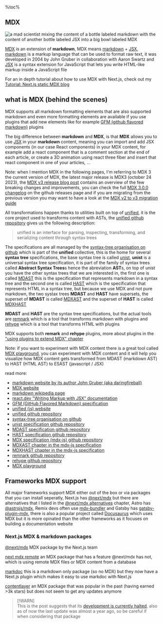 %toc%

<article>

# MDX

![a mad scientist mixing the content of a bottle labeled markdown with the content of another bottle labeled JSX into a big bowl labeled MDX](../../../../public/assets/images/app/web_development/posts/mdx/banner.png '{ banner }')

[MDX](https://mdxjs.com/) is an extension of **markdown**, MDX means [markdown](https://en.wikipedia.org/wiki/Markdown) + [JSX](https://en.wikipedia.org/wiki/JSX_(JavaScript)), [markdown](https://daringfireball.net/projects/markdown/syntax) is a markup language that can be used to format raw text, it was developed in 2004 by John Gruber in collaboration with Aaron Swartz and [JSX](https://react.dev/learn/writing-markup-with-jsx) is a syntax extension for JavaScript that lets you write HTML-like markup inside a JavaScript file

For an in depth tutorial about how to use MDX with Next.js, check out my [Tutorial: Next.js static MDX blog](/web_development/tutorials/next-js-static-mdx-blog)

## what is MDX (behind the scenes)

MDX supports all markdown formatting elements that are also supported markdown and even more formatting elements are available if you use plugins that add new elements like for example [GFM (github flavored markdown)](https://github.github.com/gfm/) plugins

The big difference between **markdown** and **MDX**, is that **MDX** allows you to use [JSX](https://react.dev/learn/writing-markup-with-jsx) in your **markdown** content, meaning you can import and add JSX components (in our case React components) in your MDX content, for example add a react component that is a comment section at the end of each article, or create a 3D animation using react three fiber and insert that react component in one of your articles, ...

Note: when I mention MDX in the following pages, I'm referring to MDX 3 the current version of MDX, the latest major release is MDX3 (october 24 2023), the [MDX v3 release blog post](https://mdxjs.com/blog/v3/) contains an overview of the few breaking changes and improvements, you can check the full [MDX 3.0.0 changelog](https://github.com/mdx-js/mdx/releases/tag/3.0.0) on the github releases page and if you are migrating from the previous version you may want to have a look at the [MDX v2 to v3 migration guide](https://mdxjs.com/migrating/v3/)

All transformations happen thanks to utilities built on top of [unified](https://unifiedjs.com/), it is the core project used to transforms content with ASTs, the [unified github repository](https://github.com/unifiedjs/unified) gives us the following description:

> unified is an interface for parsing, inspecting, transforming, and serializing content through syntax trees

The specifications are all managed by the [syntax-tree organisation on github](https://github.com/syntax-tree) which is part of the **unified** collective, this is the home for several **syntax tree** specifications, the base syntax tree is called [unist](https://github.com/syntax-tree/unist), **unist** is a universal syntax tree specification, it is part of the family of syntax trees called **Abstract Syntax Trees**s hence the abreviation **AST**s, on top of unist you have the other syntax trees that we are interested in, the first one is called [MDAST](https://github.com/syntax-tree/mdast) this is the specification that represents markdown in a syntax tree and the second one is called [HAST](https://github.com/syntax-tree/hast) which is the specification that represents HTML in a syntax tree, but because we use MDX and not pure markdown, the two systax trees **MDAST** and **HAST** have supersets, the superset of **MDAST** is called [MDXAST](https://github.com/mdx-js/specification#mdxast) and the superset of **HAST** is called [MDXHAST](https://github.com/mdx-js/specification#mdxhast)

**MDAST** and **HAST** are the syntax tree specifications, but the actual tools are [remnark](https://github.com/remarkjs/remark) which is a tool that transforms markdown with plugins and [rehype](https://github.com/rehypejs/rehype) which is a tool that transforms HTML with plugins

MDX supports both **remark** and **rehype** plugins, more about plugins in the ["using plugins to extend MDX" chapter](#using-plugins-to-extend-mdx)

Note: if you want to experiment with MDX content there is a great tool called [MDX playground](https://mdxjs.com/playground/), you can experiment with MDX content and it will help you visualize how MDX content gets transformed from MDAST (markdown AST) to HAST (HTML AST) to ESAST (javascript / JSX)

read more:

* [markdown website by its author John Gruber (aka daringfireball)](https://daringfireball.net/projects/markdown/syntax)
* [MDX website](https://mdxjs.com/)
* [markdown wikipedia page](https://en.wikipedia.org/wiki/Markdown)
* [react.dev "Writing Markup with JSX" documentation](https://react.dev/learn/writing-markup-with-jsx)
* [GFM (GitHub Flavored Markdown) specification](https://github.github.com/gfm/)
* [unified (js) website](https://unifiedjs.com/)
* [unified github repository](https://github.com/unifiedjs/unified)
* [syntax-tree organisation on github](https://github.com/syntax-tree)
* [unist specification github repository](https://github.com/syntax-tree/unist)
* [MDAST specification github repository](https://github.com/syntax-tree/mdast)
* [HAST specification github repository](https://github.com/syntax-tree/hast)
* [MDX specification (mdx-js) github repository](https://github.com/mdx-js/specification)
* [MDXAST chapter in the mdx-js specification](https://github.com/mdx-js/specification#mdxast)
* [MDXHAST chapter in the mdx-js specification](https://github.com/mdx-js/specification#mdxhast)
* [remnark github repository](https://github.com/remarkjs/remark)
* [rehype github repository](https://github.com/rehypejs/rehype)
* [MDX playground](https://mdxjs.com/playground/)

## Frameworks MDX support

All major frameworks support MDX either out of the box or via packages that you can install seperatly, Next.js has [@next/mdx](https://www.npmjs.com/package/@next/mdx) but there are alternatives that I listed in the [@next/mdx alternatives](#nextmdx-alternatives) chapter, Astro has [@astrojs/mdx](https://github.com/withastro/astro/tree/main/packages/integrations/mdx/), Remix devs often use [mdx-bundler](https://www.npmjs.com/package/mdx-bundler) and Gatsby has [gatsby-plugin-mdx](https://www.npmjs.com/package/gatsby-plugin-mdx), there is also a popular project called [Docusaurus](https://docusaurus.io/) which uses MDX but it is more opinated than the other frameworks as it focuses on building a documentation website

### Next.js MDX & markdown packages

[@next/mdx](https://www.npmjs.com/package/@next/mdx) MDX package by the Next.js team

[next mdx remote](https://github.com/hashicorp/next-mdx-remote) an MDX package that has a feature @next/mdx has not, which is using remote MDX files or MDX content from a database

[markdoc](https://markdoc.dev/docs/nextjs) this is a markdown only package (so no MDX) but they now have a Next.js plugin which makes it easy to use markdoc with Next.js

[contentlayer](https://github.com/contentlayerdev/contentlayer) an MDX package that was popular in the past (having earned >3k stars) but does not seem to get any updates anymore

> [!WARN]  
> This is the post suggests that its [development is currently halted](https://github.com/contentlayerdev/contentlayer/issues/429), also as of now the last update was almost a year ago, so be careful if when considering that package

</article>
